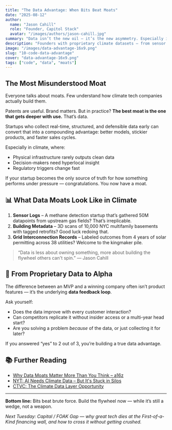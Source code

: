 ```yaml
---
title: "The Data Advantage: When Bits Beat Moats"
date: "2025-08-12"
author:
  name: "Jason Cahill"
  role: "Founder, Capitol Stack"
  avatar: "/images/authors/jason-cahill.jpg"
summary: "Data isn’t the new oil — it’s the new asymmetry. Especially in climate, where unique, structured data sets create compounding advantages."
description: "Founders with proprietary climate datasets — from sensor logs to building meta-data — gain a defensibility edge that’s nearly impossible to replicate. In this post, we explore how bits beat moats."
image: "/images/data-advantage-16x9.png"
slug: "10-code-data-advantage"
cover: "data-advantage-16x9.png"
tags: ["code", "data", "moats"]
---
```


## The Most Misunderstood Moat

Everyone talks about moats. Few understand how climate tech companies actually build them.

Patents are useful. Brand matters. But in practice? **The best moat is the one that gets deeper with use.** That’s data.

Startups who collect real-time, structured, and defensible data early can convert that into a compounding advantage: better models, stickier products, and faster sales cycles.

Especially in climate, where:

- Physical infrastructure rarely outputs clean data
- Decision-makers need hyperlocal insight
- Regulatory triggers change fast

If your startup becomes the only source of truth for how something performs under pressure — congratulations. You now have a moat.

## 📊 What Data Moats Look Like in Climate

1. **Sensor Logs** – A methane detection startup that’s gathered 50M datapoints from upstream gas fields? That’s irreplicable.
2. **Building Metadata** – 3D scans of 10,000 NYC multifamily basements with tagged retrofits? Good luck redoing that.
3. **Grid Interconnection Records** – Labeled outcomes from 4 years of solar permitting across 38 utilities? Welcome to the kingmaker pile.

> “Data is less about owning something, more about building the flywheel others can't spin.” — Jason Cahill

## 🧠 From Proprietary Data to Alpha

The difference between an MVP and a winning company often isn’t product features — it’s the underlying **data feedback loop**.

Ask yourself:

- Does the data improve with every customer interaction?
- Can competitors replicate it without insider access or a multi-year head start?
- Are you solving a problem *because* of the data, or just collecting it for later?

If you answered “yes” to 2 out of 3, you’re building a true data advantage.

## 📚 Further Reading

- [Why Data Moats Matter More Than You Think – a16z](https://a16z.com/2023/05/04/data-network-effects/)
- [NYT: AI Needs Climate Data – But It's Stuck in Silos](https://www.nytimes.com/2024/02/21/climate/ai-climate-change-data.html)
- [CTVC: The Climate Data Layer Opportunity](https://www.ctvc.co/climate-data-layers/)

---

**Bottom line:** Bits beat brute force. Build the flywheel now — while it’s still a wedge, not a weapon.

*Next Tuesday: Capital / FOAK Gap — why great tech dies at the First-of-a-Kind financing wall, and how to cross it without getting crushed.*
